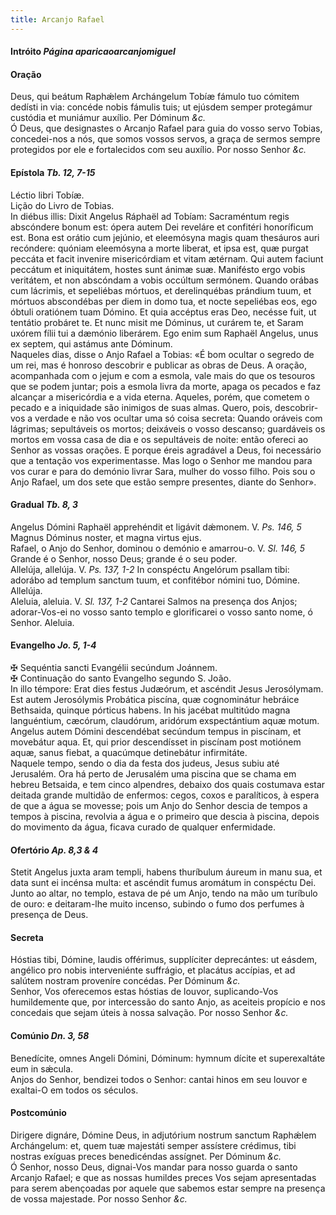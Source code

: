 ```yaml
---
title: Arcanjo Rafael
---
```



<h4 class="text-center">Intróito <em>Página aparicaoarcanjomiguel</em></h4>

<h4 class="text-center">Oração</h4>
<div class="container-fluid">
<div class="row">
<div class="col-6 dropcaps text-justify">
Deus, qui beátum Raphǽlem Archángelum Tobíæ fámulo tuo cómitem dedísti in via: concéde nobis fámulis tuis; ut ejúsdem semper protegámur custódia et muniámur auxílio. Per Dóminum <em>&c.</em>
</div>
<div class="col-6 dropcaps text-justify">
Ó Deus, que designastes o Arcanjo Rafael para guia do vosso servo Tobias, concedei-nos a nós, que somos vossos servos, a graça de sermos sempre protegidos por ele e fortalecidos com seu auxílio. Por nosso Senhor <em>&c.</em>
</div>
</div>
</div>

<h4 class="text-center">Epístola <em>Tb. 12, 7-15</em></h4>
<div class="container-fluid">
<div class="row">
<div class="col-6 text-justify">
Léctio libri Tobíæ.
</div>
<div class="col-6 text-justify">
Lição do Livro de Tobias.
</div>
<div class="col-6 dropcaps text-justify">
In diébus illis: Dixit Angelus Ráphaël ad Tobíam: Sacraméntum regis abscóndere bonum est: ópera autem Dei reveláre et confitéri honoríficum est. Bona est orátio cum jejúnio, et eleemósyna magis quam thesáuros auri recóndere: quóniam eleemósyna a morte liberat, et ipsa est, quæ purgat peccáta et facit invenire misericórdiam et vitam ætérnam. Qui autem faciunt peccátum et iniquitátem, hostes sunt ánimæ suæ. Manifésto ergo vobis veritátem, et non abscóndam a vobis occúltum sermónem. Quando orábas cum lácrimis, et sepeliébas mórtuos, et derelinquébas prándium tuum, et mórtuos abscondébas per diem in domo tua, et nocte sepeliébas eos, ego óbtuli oratiónem tuam Dómino. Et quia accéptus eras Deo, necésse fuit, ut tentátio probáret te. Et nunc misit me Dóminus, ut curárem te, et Saram uxórem fílii tui a dæmónio liberárem. Ego enim sum Raphaël Angelus, unus ex septem, qui astámus ante Dóminum.
</div>
<div class="col-6 dropcaps text-justify">
Naqueles dias, disse o Anjo Rafael a Tobias: «É bom ocultar o segredo de um rei, mas é honroso descobrir e publicar as obras de Deus. A oração, acompanhada com o jejum e com a esmola, vale mais do que os tesouros que se podem juntar; pois a esmola livra da morte, apaga os pecados e faz alcançar a misericórdia e a vida eterna. Aqueles, porém, que cometem o pecado e a iniquidade são inimigos de suas almas. Quero, pois, descobrir-vos a verdade e não vos ocultar uma só coisa secreta: Quando oráveis com lágrimas; sepultáveis os mortos; deixáveis o vosso descanso; guardáveis os mortos em vossa casa de dia e os sepultáveis de noite: então ofereci ao Senhor as vossas orações. E porque éreis agradável a Deus, foi necessário que a tentação vos experimentasse. Mas logo o Senhor me mandou para vos curar e para do demónio livrar Sara, mulher do vosso filho. Pois sou o Anjo Rafael, um dos sete que estão sempre presentes, diante do Senhor».
</div>
</div>
</div>

<h4 class="text-center">Gradual <em>Tb. 8, 3</em></h4>
<div class="container-fluid">
<div class="row">
<div class="col-6 dropcaps text-justify">
Angelus Dómini Raphaël apprehéndit et ligávit dǽmonem. V. <em>Ps. 146, 5</em> Magnus Dóminus noster, et magna virtus ejus.
</div>
<div class="col-6 dropcaps text-justify">
Rafael, o Anjo do Senhor, dominou o demónio e amarrou-o. V. <em>Sl. 146, 5</em> Grande é o Senhor, nosso Deus; grande é o seu poder.
</div>
<div class="col-6 text-justify">
Allelúja, allelúja. V. <em>Ps. 137, 1-2</em> In conspéctu Angelórum psallam tibi: adorábo ad templum sanctum tuum, et confitébor nómini tuo, Dómine. Allelúja.
</div>
<div class="col-6 text-justify">
Aleluia, aleluia. V. <em>Sl. 137, 1-2</em> Cantarei Salmos na presença dos Anjos; adorar-Vos-ei no vosso santo templo e glorificarei o vosso santo nome, ó Senhor. Aleluia.
</div>
</div>
</div>

<h4 class="text-center">Evangelho <em>Jo. 5, 1-4</em></h4>
<div class="container-fluid">
<div class="row">
<div class="col-6 text-justify">
<span class="text-danger">&#10016;</span> Sequéntia sancti Evangélii secúndum Joánnem.
</div>
<div class="col-6 text-justify">
<span class="text-danger">&#10016;</span> Continuação do santo Evangelho segundo S. João.
</div>
<div class="col-6 dropcaps text-justify">
In illo témpore: Erat dies festus Judæórum, et ascéndit Jesus Jerosólymam. Est autem Jerosólymis Probática piscína, quæ cognominátur hebráice Bethsaida, quinque pórticus habens. In his jacébat multitúdo magna languéntium, cæcórum, claudórum, aridórum exspectántium aquæ motum. Angelus autem Dómini descendébat secúndum tempus in piscínam, et movebátur aqua. Et, qui prior descendísset in piscínam post motiónem aquæ, sanus fiebat, a quacúmque detinebátur infirmitáte.
</div>
<div class="col-6 dropcaps text-justify">
Naquele tempo, sendo o dia da festa dos judeus, Jesus subiu até Jerusalém. Ora há perto de Jerusalém uma piscina que se chama em hebreu Betsaida, e tem cinco alpendres, debaixo dos quais costumava estar deitada grande multidão de enfermos: cegos, coxos e paralíticos, à espera de que a água se movesse; pois um Anjo do Senhor descia de tempos a tempos à piscina, revolvia a água e o primeiro que descia à piscina, depois do movimento da água, ficava curado de qualquer enfermidade.
</div>
</div>
</div>

<h4 class="text-center">Ofertório <em>Ap. 8,3 & 4</em></h4>
<div class="container-fluid">
<div class="row">
<div class="col-6 dropcaps text-justify">
Stetit Angelus juxta aram templi, habens thuríbulum áureum in manu sua, et data sunt ei incénsa multa: et ascéndit fumus aromátum in conspéctu Dei.
</div>
<div class="col-6 dropcaps text-justify">
Junto ao altar, no templo, estava de pé um Anjo, tendo na mão um turíbulo de ouro: e deitaram-lhe muito incenso, subindo o fumo dos perfumes à presença de Deus.
</div>
</div>
</div>

<h4 class="text-center">Secreta</h4>
<div class="container-fluid">
<div class="row">
<div class="col-6 dropcaps text-justify">
Hóstias tibi, Dómine, laudis offérimus, supplíciter deprecántes: ut eásdem, angélico pro nobis interveniénte suffrágio, et placátus accípias, et ad salútem nostram proveníre concédas. Per Dóminum <em>&c.</em>
</div>
<div class="col-6 dropcaps text-justify">
Senhor, Vos oferecemos estas hóstias de louvor, suplicando-Vos humildemente que, por intercessão do santo Anjo, as aceiteis propício e nos concedais que sejam úteis à nossa salvação. Por nosso Senhor <em>&c.</em>
</div>
</div>
</div>

<h4 class="text-center">Comúnio <em>Dn. 3, 58</em></h4>
<div class="container-fluid">
<div class="row">
<div class="col-6 dropcaps text-justify">
Benedícite, omnes Angeli Dómini, Dóminum: hymnum dícite et superexaltáte eum in sǽcula.
</div>
<div class="col-6 dropcaps text-justify">
Anjos do Senhor, bendizei todos o Senhor: cantai hinos em seu louvor e exaltai-O em todos os séculos.
</div>
</div>
</div>

<h4 class="text-center">Postcomúnio</h4>
<div class="container-fluid">
<div class="row">
<div class="col-6 dropcaps text-justify">
Dirigere dignáre, Dómine Deus, in adjutórium nostrum sanctum Raphǽlem Archángelum: et, quem tuæ majestáti semper assístere crédimus, tibi nostras exíguas preces benedicéndas assígnet. Per Dóminum <em>&c.</em>
</div>
<div class="col-6 dropcaps text-justify">
Ó Senhor, nosso Deus, dignai-Vos mandar para nosso guarda o santo Arcanjo Rafael; e que as nossas humildes preces Vos sejam apresentadas para serem abençoadas por aquele que sabemos estar sempre na presença de vossa majestade. Por nosso Senhor <em>&c.</em>
</div>
</div>
</div>
